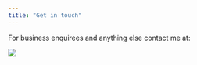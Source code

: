 ```yaml
---
title: "Get in touch"
---
```


For business enquirees and anything else contact me at:

![](/assets/crow.jpg)